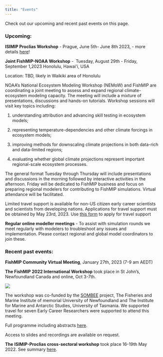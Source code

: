 ```yaml
---
title: "Events"
---
```


Check out our upcoming and recent past events on this page.

### Upcoming:

**ISIMIP Proclias Workshop** - Prague, June 5th- June 8th 2023, - more details [here](https://www.isimip.org/outcomes/upcoming-cross-sectoral-isimip-proclias-workshop-2023/)!

**Joint FishMIP-NOAA Workshop** -  Tuesday, August 29th - Friday, September 1,2023 Honolulu, Hawai'i, USA

Location: TBD, likely in Waikiki area of Honolulu

NOAA's National Ecosystem Modeling Workshop (NEMoW) and FishMIP are coordinating a joint meeting to assess and expand regional climate-ecosystem modeling capacity. The meeting will include a mixture of presentations, discussions and hands-on tutorials. Workshop sessions will visit key topics including:

(1) understanding attribution and advancing skill testing in ecosystem models;

(2) representing temperature-dependencies and other climate forcings in ecosystem models;

(3) improving methods for downscaling climate projections in both data-rich and data-limited regions;

(4) evaluating whether global climate projections represent important regional-scale ecosystem processes.

The general format Tuesday through Thursday will include presentations and discussions in the morning followed by interactive activities in the afternoon. Friday will be dedicated to FishMIP business and focus on preparing regional modelers for contributing to FishMIP simulations. Virtual attendance will be facilitated.

Limited travel support is available for non-US citizen early career scientists and scientists from developing nations. Applications for travel support must be obtained by May 23rd, 2023. Use [this form](https://forms.office.com/Pages/ResponsePage.aspx?id=VV3rFZEZvEaNp6slI03uCIO3rXPo2ElDlBTBXAspLLxUOFRPQU1EWVo0WjBHOTJDN0hJRFdBVUZPSi4u) to apply for travel support

**Regular online modeller meetings** - To assist with simulation rounds we meet regularly with modelers to troubleshoot any issues and implementation. Please contact regional and global model coordinators to join these.

### Recent past events:

**FishMIP Community Virtual Meeting**, January 27th, 2023 (7-9 am AEDT)

**The FishMIP 2022 International Workshop** took place in St John's, Newfoundland Canada and online, Oct 3-7th.

![](stjohnspic.png)

The workshop was co-funded by the [SOMBEE](http://sombee.org/) project, The Fisheries and Marine Institute of memorial University of Newfoundland and The Institute for Marine and Antarctic Studies, University of Tasmania. We supported travel for seven Early Career Researchers were supported to attend this meeting.

Full programme including abstracts [here](https://docs.google.com/document/d/1-qx-44lATN-yIOHd86kjvFIfKFZXp9bb/edit?usp=sharing&ouid=116794278928838702705&rtpof=true&sd=true).

Access to slides and recordings are available on request.

**The** **ISIMIP-Proclias cross-sectoral workshop** took place 16-19th May 2022. See summary [here](https://www.isimip.org/outcomes/cross-sectoral-isimip-and-proclias-workshop-2022/).

\
